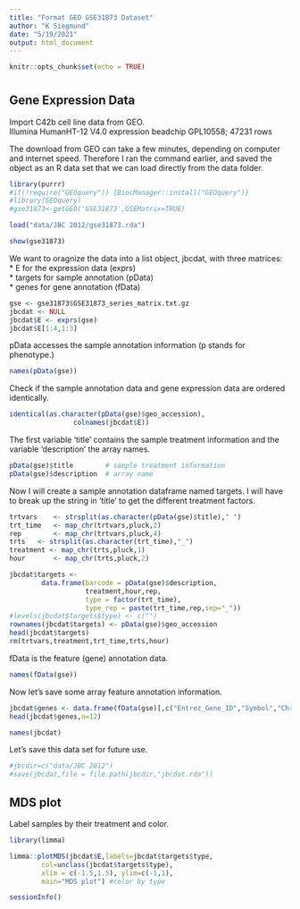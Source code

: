 ```yaml
---
title: "Format GEO GSE31873 Dataset"
author: "K Siegmund"
date: "5/19/2021"
output: html_document
---
```


```r
knitr::opts_chunk$set(echo = TRUE)
```
# {.tabset}

## Gene Expression Data

Import C42b cell line data from GEO.  
Illumina HumanHT-12 V4.0 expression beadchip
GPL10558; 47231 rows

The download from GEO can take a few minutes, depending on computer and internet speed. Therefore I ran the command earlier, and saved the object as an R data set that we can load directly from the data folder. 

```r
library(purrr)
#if(!require("GEOquery")) {BiocManager::install("GEOquery")}
#library(GEOquery)
#gse31873<-getGEO('GSE31873',GSEMatrix=TRUE)

load("data/JBC 2012/gse31873.rda")
```

```r
show(gse31873)
```

We want to oragnize the data into a list object, jbcdat, with three matrices:    
* E for the expression data  (exprs)  
* targets for sample annotation  (pData)  
* genes for gene annotation  (fData)  
```r
gse <- gse31873$GSE31873_series_matrix.txt.gz
jbcdat <- NULL
jbcdat$E <- exprs(gse)    
jbcdat$E[1:4,1:3] 
```

pData accesses the sample annotation information (p stands for phenotype.)

```r
names(pData(gse))   
```


Check if the sample annotation data and gene expression data are ordered identically.
```r
identical(as.character(pData(gse)$geo_accession),
                colnames(jbcdat$E))
```

The first variable 'title' contains the sample treatment information and the variable 'description' the array names.
```r
pData(gse)$title        # sample treatment information
pData(gse)$description  # array name
```

Now I will create a sample annotation dataframe named targets. I will have to break up the string in 'title' to get the different treatment factors.
```r
trtvars    <- strsplit(as.character(pData(gse)$title)," ")
trt_time   <- map_chr(trtvars,pluck,2)
rep        <- map_chr(trtvars,pluck,4)
trts   <- strsplit(as.character(trt_time),"_")
treatment <- map_chr(trts,pluck,1)
hour       <- map_chr(trts,pluck,2)

jbcdat$targets <- 
        data.frame(barcode = pData(gse)$description,
                   treatment,hour,rep, 
                   type = factor(trt_time), 
                   type_rep = paste(trt_time,rep,sep="_"))
#levels(jbcdat$targets$type) <- c("")
rownames(jbcdat$targets) <- pData(gse)$geo_accession
head(jbcdat$targets)
rm(trtvars,treatment,trt_time,trts,hour)
```

fData is the feature (gene) annotation data.

```r
names(fData(gse))   
```

Now let's save some array feature annotation information. 
```r
jbcdat$genes <- data.frame(fData(gse)[,c("Entrez_Gene_ID","Symbol","Chromosome")])
head(jbcdat$genes,n=12)
```

```r
names(jbcdat)
```

Let's save this data set for future use.
```r
#jbcdir=c("data/JBC 2012")
#save(jbcdat,file = file.path(jbcdir,"jbcdat.rda"))
```


## MDS plot

Label samples by their treatment and color.
```r
library(limma)

limma::plotMDS(jbcdat$E,labels=jbcdat$targets$type,
        col=unclass(jbcdat$targets$type),
        xlim = c(-1.5,1.5), ylim=c(-1,1),
        main="MDS plot") #color by type
```


```r
sessionInfo()
```

